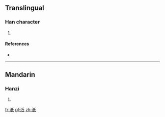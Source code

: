 ==Translingual==

===Han character===
{{Han char|rn=85|rad=水|as=04|sn=7|four=32140|canj=EHVP}}

# {{defn|Han|sort=水04}}

====References====
* {{Han ref|kx=0607.070|dkj=17150|dj=1000.090|hdz=31569.050|uh=6C66|ud=27750|bh=CB59|bd=52057}}

----

==Mandarin==

===Hanzi===
{{cmn-hanzi|pin=[[chí]] ([[chi2]])|wg=ch'ih<sup>2</sup>}}

# {{defn|lang=cmn|sort=水04}}

[[fr:汦]]
[[pl:汦]]
[[zh:汦]]